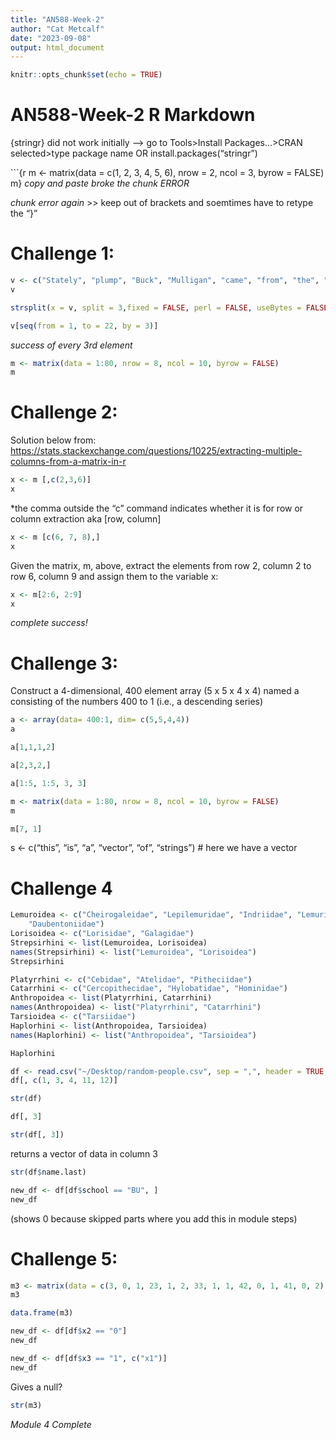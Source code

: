 ```yaml
---
title: "AN588-Week-2"
author: "Cat Metcalf"
date: "2023-09-08"
output: html_document
---
```


```r
knitr::opts_chunk$set(echo = TRUE)
```

# AN588-Week-2 R Markdown



{stringr} did not work initially --> go to Tools>Install Packages...>CRAN selected>type package name OR install.packages("stringr")


```{r m <- matrix(data = c(1, 2, 3, 4, 5, 6), nrow = 2, ncol = 3, byrow = FALSE)
m}
*copy and paste broke the chunk ERROR*

*chunk error again* >> keep out of brackets and soemtimes have to retype the "}"

# Challenge 1:

```r
v <- c("Stately", "plump", "Buck", "Mulligan", "came", "from", "the", "stairhead", "bearing", "a", "bowl", "of", "lather", "on", "which", "a", "mirror", "and", "a", "razor", "lay", "crossed")
v
```

```r
strsplit(x = v, split = 3,fixed = FALSE, perl = FALSE, useBytes = FALSE)
```

```r
v[seq(from = 1, to = 22, by = 3)]
```
*success of every 3rd element* 

```r
m <- matrix(data = 1:80, nrow = 8, ncol = 10, byrow = FALSE)
m
```

# Challenge 2:

Solution below from: <https://stats.stackexchange.com/questions/10225/extracting-multiple-columns-from-a-matrix-in-r>

```r
x <- m [,c(2,3,6)]
x
```
 *the comma outside the "c" command indicates whether it is for row or column extraction aka [row, column] 
 
```r
x <- m [c(6, 7, 8),]
x
```

Given the matrix, m, above, extract the elements from row 2, column 2 to row 6, column 9 and assign them to the variable x:

```r
x <- m[2:6, 2:9]
x
```
*complete success!*

# Challenge 3:

Construct a 4-dimensional, 400 element array (5 x 5 x 4 x 4) named a consisting of the numbers 400 to 1 (i.e., a descending series)


```r
a <- array(data= 400:1, dim= c(5,5,4,4))
a
```

```r
a[1,1,1,2]
```

```r
a[2,3,2,]
```

```r
a[1:5, 1:5, 3, 3]
```

```r
m <- matrix(data = 1:80, nrow = 8, ncol = 10, byrow = FALSE)
m
```

```r
m[7, 1]
```


s <- c("this", "is", "a", "vector", "of", "strings") 
# here we have a vector

# Challenge 4
```r
Lemuroidea <- c("Cheirogaleidae", "Lepilemuridae", "Indriidae", "Lemuridae",
    "Daubentoniidae")
Lorisoidea <- c("Lorisidae", "Galagidae")
Strepsirhini <- list(Lemuroidea, Lorisoidea)
names(Strepsirhini) <- list("Lemuroidea", "Lorisoidea")
Strepsirhini
```

```r
Platyrrhini <- c("Cebidae", "Atelidae", "Pitheciidae")
Catarrhini <- c("Cercopithecidae", "Hylobatidae", "Hominidae")
Anthropoidea <- list(Platyrrhini, Catarrhini)
names(Anthropoidea) <- list("Platyrrhini", "Catarrhini")
Tarsioidea <- c("Tarsiidae")
Haplorhini <- list(Anthropoidea, Tarsioidea)
names(Haplorhini) <- list("Anthropoidea", "Tarsioidea")
```

```r
Haplorhini
```

```r
df <- read.csv("~/Desktop/random-people.csv", sep = ",", header = TRUE, stringsAsFactors = FALSE)
df[, c(1, 3, 4, 11, 12)]
```

```r
str(df)
```

```r
df[, 3]
```
```r
str(df[, 3])
```
returns a vector of data in column 3
```r
str(df$name.last)
```

```r
new_df <- df[df$school == "BU", ]
new_df
```
(shows 0 because skipped parts where you add this in module steps)

# Challenge 5:
```r
m3 <- matrix(data = c(3, 0, 1, 23, 1, 2, 33, 1, 1, 42, 0, 1, 41, 0, 2), nrow=5, ncol=3, byrow=TRUE)
m3
```

```r
data.frame(m3)
```

```r
new_df <- df[df$x2 == "0"]
new_df
```

```r
new_df <- df[df$x3 == "1", c("x1")]
new_df
```
Gives a null?
```r
str(m3)
```

*Module 4 Complete*